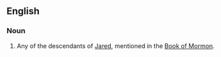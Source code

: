 ==English==

===Noun===
{{wikipedia}}
{{en-noun}}

# {{cx|Mormonism|lang=en}} Any of the descendants of [[Jared]], mentioned in the [[Book of Mormon]].